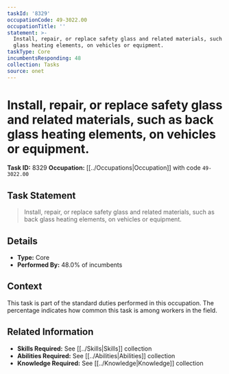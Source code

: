 ```yaml
---
taskId: '8329'
occupationCode: 49-3022.00
occupationTitle: ''
statement: >-
  Install, repair, or replace safety glass and related materials, such as back
  glass heating elements, on vehicles or equipment.
taskType: Core
incumbentsResponding: 48
collection: Tasks
source: onet
---
```

# Install, repair, or replace safety glass and related materials, such as back glass heating elements, on vehicles or equipment.

**Task ID:** 8329
**Occupation:** [[../Occupations|Occupation]] with code `49-3022.00`

## Task Statement

> Install, repair, or replace safety glass and related materials, such as back glass heating elements, on vehicles or equipment.

## Details

- **Type:** Core
- **Performed By:** 48.0% of incumbents

## Context

This task is part of the standard duties performed in this occupation. The percentage indicates how common this task is among workers in the field.

## Related Information

- **Skills Required:** See [[../Skills|Skills]] collection
- **Abilities Required:** See [[../Abilities|Abilities]] collection
- **Knowledge Required:** See [[../Knowledge|Knowledge]] collection
